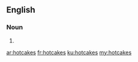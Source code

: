 ==English==

===Noun===
{{head|en}}

# {{plural of|hotcake}}

[[ar:hotcakes]]
[[fr:hotcakes]]
[[ku:hotcakes]]
[[my:hotcakes]]